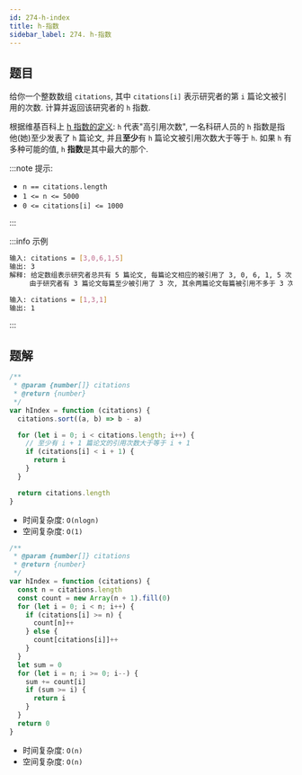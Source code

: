 ```yaml
---
id: 274-h-index
title: h-指数
sidebar_label: 274. h-指数
---
```


## 题目

给你一个整数数组 `citations`, 其中 `citations[i]` 表示研究者的第 `i` 篇论文被引用的次数. 计算并返回该研究者的 `h` 指数.

根据维基百科上 [h 指数的定义](https://zh.wikipedia.org/zh-hans/H%E6%8C%87%E6%95%B0): `h` 代表"高引用次数", 一名科研人员的 `h` 指数是指他(她)至少发表了 `h` 篇论文, 并且**至少**有 `h` 篇论文被引用次数大于等于 `h`. 如果 `h` 有多种可能的值, `h` **指数**是其中最大的那个.

:::note 提示:

- `n == citations.length`
- `1 <= n <= 5000`
- `0 <= citations[i] <= 1000`

:::

:::info 示例

```bash
输入: citations = [3,0,6,1,5]
输出: 3
解释: 给定数组表示研究者总共有 5 篇论文, 每篇论文相应的被引用了 3, 0, 6, 1, 5 次.
     由于研究者有 3 篇论文每篇至少被引用了 3 次, 其余两篇论文每篇被引用不多于 3 次, 所以她的 h 指数是 3.
```

```bash
输入: citations = [1,3,1]
输出: 1
```

:::

## 题解


<Tabs>
  <TabItem value="JavaScript - 排序法" label="JavaScript - 排序法" default>

```ts
/**
 * @param {number[]} citations
 * @return {number}
 */
var hIndex = function (citations) {
  citations.sort((a, b) => b - a)

  for (let i = 0; i < citations.length; i++) {
    // 至少有 i + 1 篇论文的引用次数大于等于 i + 1
    if (citations[i] < i + 1) {
      return i
    }
  }

  return citations.length
}
```

- 时间复杂度: `O(nlogn)`
- 空间复杂度: `O(1)`

</TabItem>
<TabItem value="JavaScript - 计数法" label="JavaScript - 计数法">

```ts
/**
 * @param {number[]} citations
 * @return {number}
 */
var hIndex = function (citations) {
  const n = citations.length
  const count = new Array(n + 1).fill(0)
  for (let i = 0; i < n; i++) {
    if (citations[i] >= n) {
      count[n]++
    } else {
      count[citations[i]]++
    }
  }
  let sum = 0
  for (let i = n; i >= 0; i--) {
    sum += count[i]
    if (sum >= i) {
      return i
    }
  }
  return 0
}
```

- 时间复杂度: `O(n)`
- 空间复杂度: `O(n)`

</TabItem>
</Tabs>
